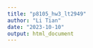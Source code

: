 ```yaml
---
title: "p8105_hw3_lt2949"
author: "Li Tian"
date: "2023-10-10"
output: html_document
---
```



```r

```
